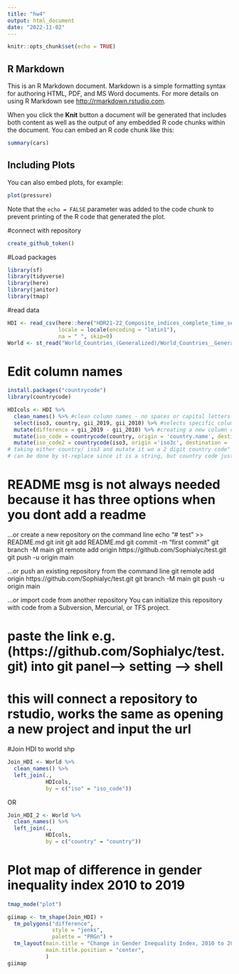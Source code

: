 ```yaml
---
title: "hw4"
output: html_document
date: "2022-11-02"
---
```


```r
knitr::opts_chunk$set(echo = TRUE)
```

## R Markdown

This is an R Markdown document. Markdown is a simple formatting syntax for authoring HTML, PDF, and MS Word documents. For more details on using R Markdown see <http://rmarkdown.rstudio.com>.

When you click the **Knit** button a document will be generated that includes both content as well as the output of any embedded R code chunks within the document. You can embed an R code chunk like this:

```r
summary(cars)
```

## Including Plots

You can also embed plots, for example:

```r
plot(pressure)
```

Note that the `echo = FALSE` parameter was added to the code chunk to prevent printing of the R code that generated the plot.

#connect with repository
```r
create_github_token()
```

#Load packages
```r
library(sf)
library(tidyverse)
library(here)
library(janitor)
library(tmap)
```
#read data
```r
HDI <- read_csv(here::here("HDR21-22_Composite_indices_complete_time_series.csv"),
                locale = locale(encoding = "latin1"),
                na = " ", skip=0)
World <- st_read("World_Countries_(Generalized)/World_Countries__Generalized_.shp")
```
# Edit column names
```r
install.packages("countrycode")
library(countrycode)

HDIcols <- HDI %>%
  clean_names() %>% #clean column names - no spaces or capital letters
  select(iso3, country, gii_2019, gii_2010) %>% #selects specific columns
  mutate(difference = gii_2019 - gii_2010) %>% #creating a new column called difference, by taking the difference of the gii 2019 and gii 2010
  mutate(iso_code = countrycode(country, origin = 'country.name', destination = 'iso2c')) %>%
  mutate(iso_code2 = countrycode(iso3, origin ='iso3c', destination = 'iso2c'))
# taking either country/ iso3 and mutate it wo a 2 digit country code" iso2c --> 2 lines showing the same result
# can be done by st-replace since it is a string, but country code just works better and easier
```

# README msg is not always needed because it has three options when you dont add a readme
…or create a new repository on the command line
echo "# test" >> README.md
git init
git add README.md
git commit -m "first commit"
git branch -M main
git remote add origin https://github.com/Sophialyc/test.git
git push -u origin main

…or push an existing repository from the command line
git remote add origin https://github.com/Sophialyc/test.git
git branch -M main
git push -u origin main

…or import code from another repository
You can initialize this repository with code from a Subversion, Mercurial, or TFS project.

# paste the link e.g.(https://github.com/Sophialyc/test.git) into git panel--> setting --> shell
# this will connect a repository to rstudio, works the same as opening a new project and input the url

#Join HDI to world shp
```r
Join_HDI <- World %>% 
  clean_names() %>%
  left_join(., 
            HDIcols,
            by = c("iso" = "iso_code"))
```
OR
```r
Join_HDI_2 <- World %>% 
  clean_names() %>%
  left_join(., 
            HDIcols,
            by = c("country" = "country"))
```


# Plot map of difference in gender inequality index 2010 to 2019
```r

tmap_mode("plot")

giimap <- tm_shape(Join_HDI) +
  tm_polygons("difference",
              style = "jenks",
              palette = "PRGn") +
  tm_layout(main.title = "Change in Gender Inequality Index, 2010 to 2019",
            main.title.position = "center",
            )
giimap

```

